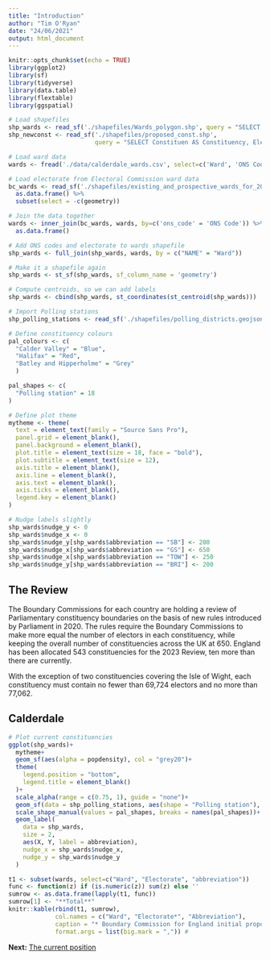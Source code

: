 ```yaml
---
title: "Introduction"
author: "Tim O'Ryan"
date: "24/06/2021"
output: html_document
---
```

```r
knitr::opts_chunk$set(echo = TRUE)
library(ggplot2)
library(sf)
library(tidyverse)
library(data.table)
library(flextable)
library(ggspatial)

# Load shapefiles
shp_wards <- read_sf('./shapefiles/Wards_polygon.shp', query = "SELECT NAME FROM WARDS_polygon") # Calderdale ward shapefile
shp_newconst <- read_sf('./shapefiles/proposed_const.shp', 
                        query = "SELECT Constituen AS Constituency, Electorate FROM proposed_const WHERE Constituen IN (\'Halifax\', \'Calder Valley\', \'Batley and Hipperholme\')") # proposed constituencies

# Load ward data
wards <- fread('./data/calderdale_wards.csv', select=c('Ward', 'ONS Code', '2019const', 'newconst', 'abbreviation')) # 

# Load electorate from Electoral Commission ward data
bc_wards <- read_sf('./shapefiles/existing_and_prospective_wards_for_2023_review.shp', query = "SELECT ons_code, electorate AS Electorate, popdensity FROM existing_and_prospective_wards_for_2023_review") %>%
  as.data.frame() %>%
  subset(select = -c(geometry))  

# Join the data together
wards <- inner_join(bc_wards, wards, by=c('ons_code' = 'ONS Code')) %>%
  as.data.frame()

# Add ONS codes and electorate to wards shapefile
shp_wards <- full_join(shp_wards, wards, by = c("NAME" = "Ward"))

# Make it a shapefile again
shp_wards <- st_sf(shp_wards, sf_column_name = 'geometry')

# Compute centroids, so we can add labels
shp_wards <- cbind(shp_wards, st_coordinates(st_centroid(shp_wards)))

# Import Polling stations
shp_polling_stations <- read_sf('./shapefiles/polling_districts.geojson')

# Define constituency colours
pal_colours <- c(
  "Calder Valley" = "Blue",
  "Halifax" = "Red",
  "Batley and Hipperholme" = "Grey"
  )

pal_shapes <- c(
  "Polling station" = 18
)

# Define plot theme
mytheme <- theme( 
  text = element_text(family = "Source Sans Pro"),
  panel.grid = element_blank(),
  panel.background = element_blank(),
  plot.title = element_text(size = 18, face = "bold"),
  plot.subtitle = element_text(size = 12),
  axis.title = element_blank(),
  axis.line = element_blank(),
  axis.text = element_blank(),
  axis.ticks = element_blank(),
  legend.key = element_blank()
)

# Nudge labels slightly
shp_wards$nudge_y <- 0
shp_wards$nudge_x <- 0
shp_wards$nudge_y[shp_wards$abbreviation == "SB"] <- 200
shp_wards$nudge_x[shp_wards$abbreviation == "GS"] <- 650
shp_wards$nudge_x[shp_wards$abbreviation == "TOW"] <- 250
shp_wards$nudge_y[shp_wards$abbreviation == "BRI"] <- 200
```

## The Review

The Boundary Commissions for each country are holding a review of Parliamentary constituency boundaries on the basis of new rules introduced by Parliament in 2020. The rules 
require the Boundary Commissions to make more equal the number of electors in each constituency, while keeping the overall number of constituencies across the UK at 650. England has been allocated 543 constituencies for the 2023 Review, ten more than there are currently.

With the exception of two constituencies covering the Isle of Wight, each constituency must contain no fewer than 69,724 electors and no more than 77,062.

## Calderdale

```r
# Plot current constituencies
ggplot(shp_wards)+
  mytheme+ 
  geom_sf(aes(alpha = popdensity), col = "grey20")+
  theme(
    legend.position = "bottom",
    legend.title = element_blank()
  )+
  scale_alpha(range = c(0.75, 1), guide = "none")+
  geom_sf(data = shp_polling_stations, aes(shape = "Polling station"), size = 1, fill = "grey20", col = "grey20")+ # Plot polling stations on map
  scale_shape_manual(values = pal_shapes, breaks = names(pal_shapes))+
  geom_label(
    data = shp_wards, 
    size = 2,
    aes(X, Y, label = abbreviation),
    nudge_x = shp_wards$nudge_x,
    nudge_y = shp_wards$nudge_y
  )
```

```r
t1 <- subset(wards, select=c("Ward", "Electorate", "abbreviation"))
func <- function(z) if (is.numeric(z)) sum(z) else ''
sumrow <- as.data.frame(lapply(t1, func))
sumrow[1] <- "**Total**"
knitr::kable(rbind(t1, sumrow),
             col.names = c("Ward", "Electorate*", "Abbreviation"), 
             caption = "* Boundary Commission for England initial proposal, June 2021", 
             format.args = list(big.mark = ",")) # 
```

**Next:** [The current position](./current-position.html)
